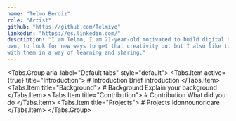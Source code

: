 ```yaml
---
name: "Telmo Beroiz"
role: "Artist"
github: "https://github.com/Telmiyo"
linkedin: "https://es.linkedin.com/"
description: "I am Telmo, I am 21-year-old motivated to build digital things based on my own creativity. I like to learn by my
own, to look for new ways to get that creativity out but I also like to share my ideas with other people and work
with them in a way of learning and sharing."
---
```


<Tabs.Group aria-label="Default tabs" style="default">
  <Tabs.Item  active={true} title="Introduction">
    # Introduction
    Brief introduction
  </Tabs.Item>
  <Tabs.Item title="Background">
    # Background
    Explain your background
  </Tabs.Item>
  <Tabs.Item title="Contribution">
    # Contribution
    What did you do
  </Tabs.Item>
  <Tabs.Item title="Projects">
     # Projects
     Idonnounoricare
  </Tabs.Item>
</Tabs.Group>
